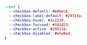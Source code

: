 ```css
:root {
  --checkbox-default: #b8bec6;
  --checkbox-label-default: #29313a;
  --checkbox-hover: #1c2229;
  --checkbox-focused: #191d23;
  --checkbox-active: #29313a;
  --checkbox-disabled: #e5e8ed;
}
```
